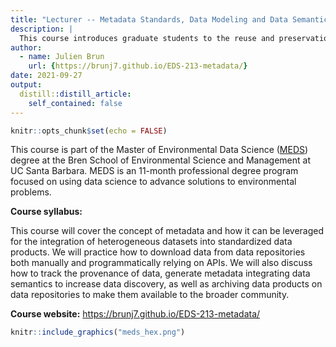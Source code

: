 ```yaml
---
title: "Lecturer -- Metadata Standards, Data Modeling and Data Semantics"
description: |
  This course introduces graduate students to the reuse and preservation of envrionmental data.
author:
  - name: Julien Brun
    url: {https://brunj7.github.io/EDS-213-metadata/}
date: 2021-09-27
output:
  distill::distill_article:
    self_contained: false
---
```



```r
knitr::opts_chunk$set(echo = FALSE)
```

This course is part of the Master of Environmental Data Science ([MEDS](https://bren.ucsb.edu/masters-programs/master-environmental-data-science)) degree at the Bren School of Environmental Science and Management at UC Santa Barbara. MEDS is an 11-month professional degree program focused on using data science to advance solutions to environmental problems.  

**Course syllabus:**

This course will cover the concept of metadata and how it can be leveraged for the integration of heterogeneous datasets into standardized data products. We will practice how to download data from data repositories both manually and programmatically relying on APIs. We will also discuss how to track the provenance of data, generate metadata integrating data semantics to increase data discovery, as well as archiving data products on data repositories to make them available to the broader community.

**Course website:**
<https://brunj7.github.io/EDS-213-metadata/>


```r
knitr::include_graphics("meds_hex.png")
```
